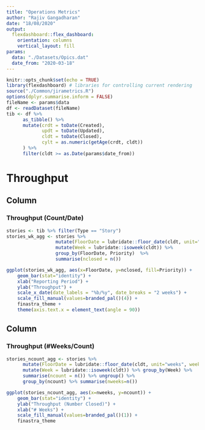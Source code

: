 ```yaml
---
title: "Operations Metrics"
author: "Rajiv Gangadharan"
date: "18/08/2020"
output: 
  flexdashboard::flex_dashboard:
    orientation: columns
    vertical_layout: fill
params:
  data: "./Datasets/Opics.dat"
  date_from: "2020-03-18"
---
```


```r
knitr::opts_chunk$set(echo = TRUE)
library(flexdashboard) # libraries for controlling current rendering
source("./Common/jirametrics.R")
options(dplyr.summarise.inform = FALSE)
fileName <- params$data
df <- readDataset(fileName)
tib <- df %>% 
      as_tibble() %>%
      mutate(crdt = toDate(Created),
             updt = toDate(Updated),
             cldt = toDate(Closed),
             cylt = as.numeric(getAge(crdt, cldt))
      ) %>%
      filter(cldt >= as.Date(params$date_from))
```


Throughput
===========================================

Column {data-width=600}
-------------------------------------------

### Throughput (Count/Date)

```r

stories <- tib %>% filter(Type == "Story")
stories_wk_agg <- stories %>% 
                  mutate(FloorDate = lubridate::floor_date(cldt, unit="weeks", week_start = 1)) %>%
                  mutate(Week = lubridate::isoweek(cldt)) %>%
                  group_by(FloorDate, Priority)  %>% 
                  summarise(nclosed = n()) 

ggplot(stories_wk_agg, aes(x=FloorDate, y=nclosed, fill=Priority)) +
    geom_bar(stat="identity") +
    xlab("Reporting Period") +
    ylab("Throughput") +
    scale_x_date(date_labels = "%b/%y", date_breaks = "2 weeks") +
    scale_fill_manual(values=branded_pal()(4)) +
    finastra_theme +
    theme(axis.text.x = element_text(angle = 90))
```

Column {data-width=600}
-------------------------------------------
### Throughput (#Weeks/Count)

```r

stories_ncount_agg <- stories %>% 
      mutate(FloorDate = lubridate::floor_date(cldt, unit="weeks", week_start = 1)) %>%
      mutate(Week = lubridate::isoweek(cldt)) %>% group_by(Week) %>% 
      summarise(ncount = n()) %>% ungroup() %>% 
      group_by(ncount) %>% summarise(nweeks=n())

ggplot(stories_ncount_agg, aes(x=nweeks, y=ncount)) +
    geom_bar(stat="identity") +
    ylab("Throughput (Number Closed)") +
    xlab("# Weeks") +
    scale_fill_manual(values=branded_pal()(1)) +
    finastra_theme
```

